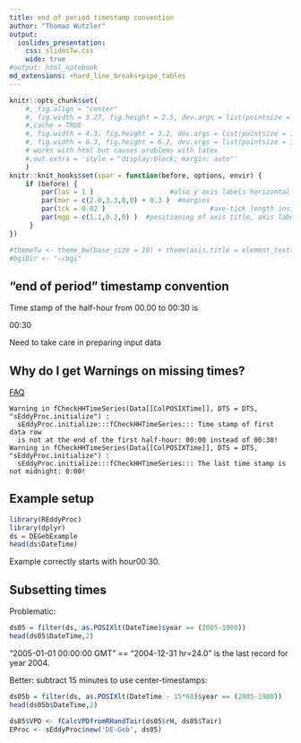 ```yaml
---
title: end of period timestamp convention
author: "Thomas Wutzler"
output:
  ioslides_presentation:
    css: slidesTw.css
    wide: true
#output: html_notebook
md_extensions: +hard_line_breaks+pipe_tables
---
```


```r
knitr::opts_chunk$set(
    #, fig.align = "center"
    #, fig.width = 3.27, fig.height = 2.5, dev.args = list(pointsize = 10)
    #,cache = TRUE
    #, fig.width = 4.3, fig.height = 3.2, dev.args = list(pointsize = 10)
    #, fig.width = 6.3, fig.height = 6.2, dev.args = list(pointsize = 10)
    # works with html but causes problems with latex
    #,out.extra = 'style = "display:block; margin: auto"' 
    )
knitr::knit_hooks$set(spar = function(before, options, envir) {
    if (before) {
        par(las = 1 )                   #also y axis labels horizontal
        par(mar = c(2.0,3.3,0,0) + 0.3 )  #margins
        par(tck = 0.02 )                          #axe-tick length inside plots             
        par(mgp = c(1.1,0.2,0) )  #positioning of axis title, axis labels, axis
     }
})
```

```r
#themeTw <- theme_bw(base_size = 10) + theme(axis.title = element_text(size = 9))
#bgiDir <- "~/bgi"
```

## "end of period" timestamp convention
Time stamp of the half-hour from 00.00 to 00:30 is 

00:30

Need to take care in preparing input data

## Why do I get Warnings on missing times?

[FAQ](https://www.bgc-jena.mpg.de/bgi/index.php/Services/REddyProcWebFAQ#timestampsStartEnd)

```
Warning in fCheckHHTimeSeries(Data[[ColPOSIXTime]], DTS = DTS, "sEddyProc.initialize") :
  sEddyProc.initialize:::fCheckHHTimeSeries::: Time stamp of first data row 
  is not at the end of the first half-hour: 00:00 instead of 00:30!
Warning in fCheckHHTimeSeries(Data[[ColPOSIXTime]], DTS = DTS, "sEddyProc.initialize") :
  sEddyProc.initialize:::fCheckHHTimeSeries::: The last time stamp is not midnight: 0:00!
```  

## Example setup  
```r
library(REddyProc)
library(dplyr)
ds = DEGebExample
head(ds$DateTime)
```

Example correctly starts with hour00:30.

## Subsetting  times
Problematic:
```r
ds05 = filter(ds, as.POSIXlt(DateTime)$year == (2005-1900))
head(ds05$DateTime,2)
```

"2005-01-01 00:00:00 GMT" == "2004-12-31 hr=24.0" is the last record for year 2004.

Better: subtract 15 minutes to use center-timestamps:
```r
ds05b = filter(ds, as.POSIXlt(DateTime - 15*60)$year == (2005-1900))
head(ds05b$DateTime,2)
```

```r
ds05$VPD <- fCalcVPDfromRHandTair(ds05$rH, ds05$Tair)
EProc <- sEddyProc$new('DE-Geb', ds05)
```

